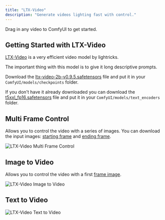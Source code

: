 ```yaml
---
title: "LTX-Video"
description: "Generate videos lighting fast with control."
---
```


Drag in any video to ComfyUI to get started.

## Getting Started with LTX-Video

[LTX-Video](https://huggingface.co/Lightricks/LTX-Video) is a very efficient video model by lightricks.

The important thing with this model is to give it long descriptive prompts.

Download the [ltx-video-2b-v0.9.5.safetensors](https://huggingface.co/Lightricks/LTX-Video/resolve/main/ltx-video-2b-v0.9.5.safetensors?download=true) file and put it in your `ComfyUI/models/checkpoints` folder.

If you don't have it already downloaded you can download the [t5xxl_fp16.safetensors](https://huggingface.co/Comfy-Org/mochi_preview_repackaged/resolve/main/split_files/text_encoders/t5xxl_fp16.safetensors?download=true) file and put it in your `ComfyUI/models/text_encoders` folder.

## Multi Frame Control 

Allows you to control the video with a series of images. You can download the input images: [starting frame](https://raw.githubusercontent.com/Comfy-Org/example_workflows/refs/heads/main/ltxv/multi-frame/house1.png) and [ending frame](https://raw.githubusercontent.com/Comfy-Org/example_workflows/refs/heads/main/ltxv/multi-frame/house2.png).

<img src="https://raw.githubusercontent.com/Comfy-Org/example_workflows/refs/heads/main/ltxv/multi-frame/workflow.webp" alt="LTX-Video Multi Frame Control" />

## Image to Video

Allows you to control the video with a first [frame image](https://raw.githubusercontent.com/Comfy-Org/example_workflows/refs/heads/main/ltxv/i2v/girl1.png).

<img src="https://raw.githubusercontent.com/Comfy-Org/example_workflows/refs/heads/main/ltxv/i2v/workflow.webp" alt="LTX-Video Image to Video" />


## Text to Video

<img src="https://raw.githubusercontent.com/Comfy-Org/example_workflows/refs/heads/main/ltxv/t2v.webp" alt="LTX-Video Text to Video" />



